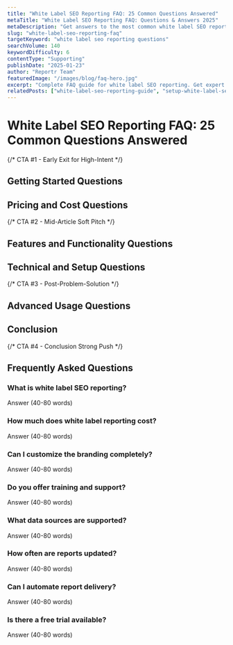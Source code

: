 ```yaml
---
title: "White Label SEO Reporting FAQ: 25 Common Questions Answered"
metaTitle: "White Label SEO Reporting FAQ: Questions & Answers 2025"
metaDescription: "Get answers to the most common white label SEO reporting questions. Pricing, features, setup, customization, and more - all your questions answered."
slug: "white-label-seo-reporting-faq"
targetKeyword: "white label seo reporting questions"
searchVolume: 140
keywordDifficulty: 6
contentType: "Supporting"
publishDate: "2025-01-23"
author: "Reportr Team"
featuredImage: "/images/blog/faq-hero.jpg"
excerpt: "Complete FAQ guide for white label SEO reporting. Get expert answers to 25+ common questions about pricing, features, setup, and best practices."
relatedPosts: ["white-label-seo-reporting-guide", "setup-white-label-seo-reports"]
---
```


# White Label SEO Reporting FAQ: 25 Common Questions Answered

<!-- INTRO: 120-150 words -->
<!-- Include target keyword in first 100 words -->

{/* CTA #1 - Early Exit for High-Intent */}

<!-- TABLE OF CONTENTS -->

## Getting Started Questions
<!-- 250-350 words -->

## Pricing and Cost Questions
<!-- 300-400 words -->

{/* CTA #2 - Mid-Article Soft Pitch */}

## Features and Functionality Questions
<!-- 350-450 words -->

## Technical and Setup Questions
<!-- 300-400 words -->

{/* CTA #3 - Post-Problem-Solution */}

## Advanced Usage Questions
<!-- 250-300 words -->

## Conclusion
<!-- 120-150 words -->

{/* CTA #4 - Conclusion Strong Push */}

## Frequently Asked Questions

### What is white label SEO reporting?
Answer (40-80 words)

### How much does white label reporting cost?
Answer (40-80 words)

### Can I customize the branding completely?
Answer (40-80 words)

### Do you offer training and support?
Answer (40-80 words)

### What data sources are supported?
Answer (40-80 words)

### How often are reports updated?
Answer (40-80 words)

### Can I automate report delivery?
Answer (40-80 words)

### Is there a free trial available?
Answer (40-80 words)

<!-- TARGET WORD COUNT: 1,800-2,200 words (2,000 average) -->
<!-- TARGET INTERNAL LINKS: 8-10 -->
<!-- IMAGES: 4-5 (hero + section images) -->